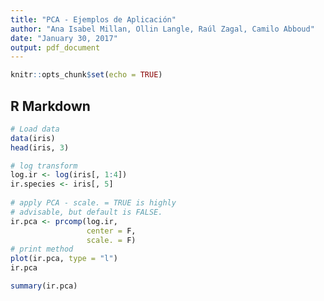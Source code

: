 ```yaml
---
title: "PCA - Ejemplos de Aplicación"
author: "Ana Isabel Millan, Ollin Langle, Raúl Zagal, Camilo Abboud"
date: "January 30, 2017"
output: pdf_document
---
```


```r
knitr::opts_chunk$set(echo = TRUE)
```

## R Markdown

```r
# Load data
data(iris)
head(iris, 3)
```

```r
# log transform 
log.ir <- log(iris[, 1:4])
ir.species <- iris[, 5]
 
# apply PCA - scale. = TRUE is highly 
# advisable, but default is FALSE. 
ir.pca <- prcomp(log.ir,
                 center = F,
                 scale. = F)
# print method
plot(ir.pca, type = "l")
ir.pca
```


```r
summary(ir.pca)
```



